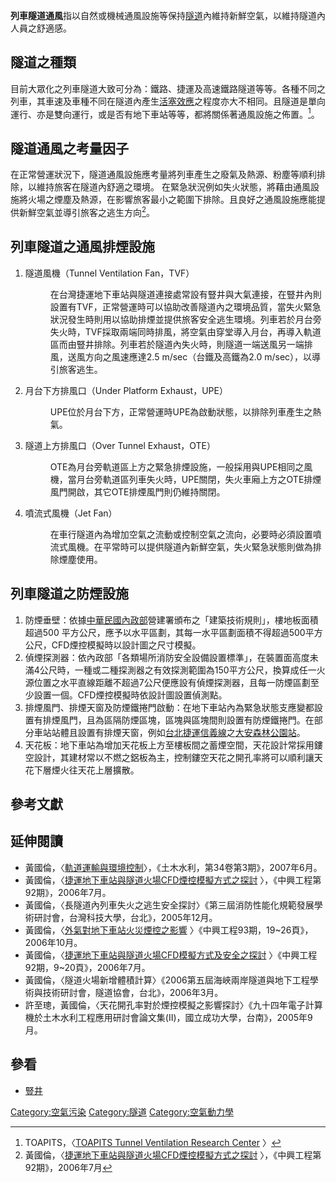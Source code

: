 '''列車隧道通風'''指以自然或機械通風設施等保持[[隧道|隧道]]內維持新鮮空氣，以維持隧道內人員之舒適感。

==隧道之種類==
目前大眾化之列車隧道大致可分為：鐵路、捷運及高速鐵路隧道等等。各種不同之列車，其車速及車種不同在隧道內產生[[活塞效應|活塞效應]]之程度亦大不相同。且隧道是單向運行、亦是雙向運行，或是否有地下車站等等，都將關係著通風設施之佈置。<ref>TOAPITS，〈[http://www.toapits.com/ TOAPITS Tunnel Ventilation Research Center] {{webarchive|url=https://web.archive.org/web/20110516112254/http://www.toapits.com/ |date=2011-05-16 }}〉</ref>。

==隧道通風之考量因子==
在正常營運狀況下，隧道通風設施應考量將列車產生之廢氣及熱源、粉塵等順利排除，以維持旅客在隧道內舒適之環境。
在緊急狀況例如失火狀態，將藉由通風設施將火場之煙塵及熱源，在影響旅客最小之範圍下排除。且良好之通風設施應能提供新鮮空氣並導引旅客之逃生方向<ref>黃國倫，〈[http://www.sinotech.org.tw/journal/ 捷運地下車站與隧道火場CFD煙控模擬方式之探討] {{Wayback|url=http://www.sinotech.org.tw/journal/ |date=20080122063325 }}〉，《中興工程第92期》，2006年7月</ref>。

==列車隧道之通風排煙設施==
#隧道風機（Tunnel Ventilation Fan，TVF）
#:在台灣捷運地下車站與隧道連接處常設有豎井與大氣連接，在豎井內則設置有TVF，正常營運時可以協助改善隧道內之環境品質，當失火緊急狀況發生時則用以協助排煙並提供旅客安全逃生環境。列車若於月台旁失火時，TVF採取兩端同時排風，將空氣由穿堂導入月台，再導入軌道區而由豎井排除。列車若於隧道內失火時，則隧道一端送風另一端排風，送風方向之風速應達2.5 m/sec（台鐵及高鐵為2.0 m/sec），以導引旅客逃生。
#月台下方排風口（Under Platform Exhaust，UPE）
#:UPE位於月台下方，正常營運時UPE為啟動狀態，以排除列車產生之熱氣。
#隧道上方排風口（Over Tunnel Exhaust，OTE）
#:OTE為月台旁軌道區上方之緊急排煙設施，一般採用與UPE相同之風機，當月台旁軌道區列車失火時，UPE關閉，失火車廂上方之OTE排煙風門開啟，其它OTE排煙風門則仍維持關閉。
#噴流式風機（Jet Fan）
#:在車行隧道內為增加空氣之流動或控制空氣之流向，必要時必須設置噴流式風機。在平常時可以提供隧道內新鮮空氣，失火緊急狀態則做為排除煙塵使用。

==列車隧道之防煙設施==
#防煙垂壁：依據[[中華民國內政部|中華民國內政部]]營建署頒布之「建築技術規則」，樓地板面積超過500 平方公尺，應予以水平區劃，其每一水平區劃面積不得超過500平方公尺，CFD煙控模擬時以設計圖之尺寸模擬。
#偵煙探測器：依內政部「各類場所消防安全設備設置標準」，在裝置面高度未滿4公尺時，一種或二種探測器之有效探測範圍為150平方公尺，換算成任一火源位置之水平直線距離不超過7公尺便應設有偵煙探測器，且每一防煙區劃至少設置一個。CFD煙控模擬時依設計圖設置偵測點。
#排煙風門、排煙天窗及防煙鐵捲門啟動：在地下車站內為緊急狀態支應變都設置有排煙風門，且為區隔防煙區塊，區塊與區塊間則設置有防煙鐵捲門。在部分車站站體且設置有排煙天窗，例如[[台北捷運信義線|台北捷運信義線]]之[[大安森林公園站|大安森林公園站]]。
#天花板：地下車站為增加天花板上方至樓板間之蓄煙空間，天花設計常採用鏤空設計，其建材常以不燃之鋁板為主，控制鏤空天花之開孔率將可以順利讓天花下層煙火往天花上層擴散。

==參考文獻==
<references />

==延伸閱讀==
*黃國倫，〈[https://archive.is/20120927150923/http://www.sinotech.org.tw/forum/doc%5Cforum%5C96009.pdf 軌道運輸與環境控制]〉，《土木水利，第34卷第3期》，2007年6月。
*黃國倫，〈[http://www.sinotech.org.tw/journal/ 捷運地下車站與隧道火場CFD煙控模擬方式之探討] {{Wayback|url=http://www.sinotech.org.tw/journal/ |date=20080122063325 }}〉，《中興工程第92期》，2006年7月。
*黃國倫，〈長隧道內列車失火之逃生安全探討〉《第三屆消防性能化規範發展學術研討會，台灣科技大學，台北》，2005年12月。
*黃國倫，〈[http://www.sinotech.org.tw/journal/ 外氣對地下車站火災煙控之影響] {{Wayback|url=http://www.sinotech.org.tw/journal/ |date=20080122063325 }}〉《中興工程93期，19~26頁》，2006年10月。
*黃國倫，〈[http://www.sinotech.org.tw/journal/ 捷運地下車站與隧道火場CFD模擬方式及安全之探討] {{Wayback|url=http://www.sinotech.org.tw/journal/ |date=20080122063325 }}〉《中興工程92期，9~20頁》，2006年7月。
*黃國倫，〈隧道火場新增體積計算〉《2006第五屆海峽兩岸隧道與地下工程學術與技術研討會，隧道協會，台北》，2006年3月。
*許至璁，黃國倫，〈天花開孔率對於煙控模擬之影響探討〉《九十四年電子計算機於土木水利工程應用研討會論文集(II)，國立成功大學，台南》，2005年9月。

==參看==
*[[豎井|豎井]]

{{人造或與人有關的地下設施}}
[[Category:空氣污染|Category:空氣污染]]
[[Category:隧道|Category:隧道]]
[[Category:空氣動力學|Category:空氣動力學]]